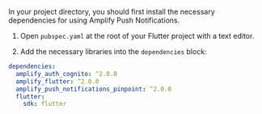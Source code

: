 In your project directory, you should first install the necessary dependencies for using Amplify Push Notifications.

1. Open `pubspec.yaml` at the root of your Flutter project with a text editor.

2. Add the necessary libraries into the `dependencies` block:

```yaml
dependencies:
  amplify_auth_cognito: ^2.0.0
  amplify_flutter: ^2.0.0
  amplify_push_notifications_pinpoint: ^2.0.0
  flutter:
    sdk: flutter
```
